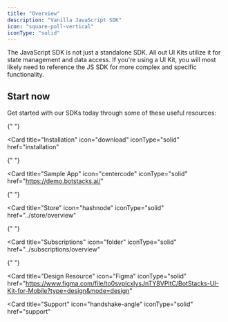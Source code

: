```yaml
---
title: "Overview"
description: "Vanilla JavaScript SDK"
icon: "square-poll-vertical"
iconType: "solid"
---
```


The JavaScript SDK is not just a standalone SDK. All out UI Kits utilize it for state management and data access. If you're using a UI Kit, you will most likely need to reference the JS SDK for more complex and specific functionality.

## Start now

Get started with our SDKs today through some of these useful resources:

<CardGroup cols={2}>

{" "}

<Card
  title="Installation"
  icon="download"
  iconType="solid"
  href="installation"
></Card>

{" "}

<Card
  title="Sample App"
  icon="centercode"
  iconType="solid"
  href="https://demo.botstacks.ai/"
></Card>

{" "}

<Card
  title="Store"
  icon="hashnode"
  iconType="solid"
  href="../store/overview"
></Card>


{" "}

<Card
  title="Subscriptions"
  icon="folder"
  iconType="solid"
  href="../subscriptions/overview"
></Card>


{" "}

<Card
  title="Design Resource"
  icon="Figma"
  iconType="solid"
  href="https://www.figma.com/file/to0svpIcxIysJnTY8VPltC/BotStacks-UI-Kit-for-Mobile?type=design&mode=design"
></Card>

<Card
title="Support"
icon="handshake-angle"
iconType="solid"
href="support"
></Card>

</CardGroup>
